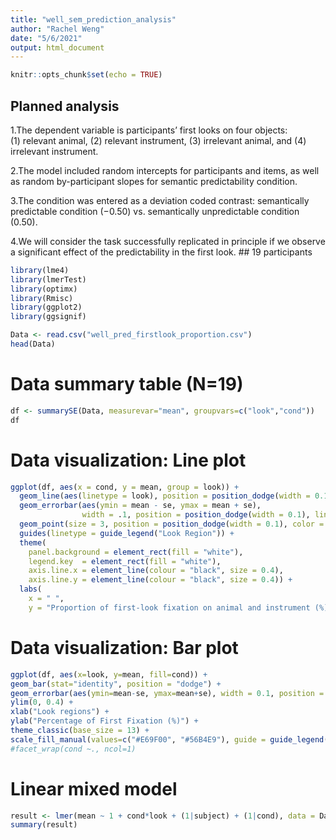 ```yaml
---
title: "well_sem_prediction_analysis"
author: "Rachel Weng"
date: "5/6/2021"
output: html_document
---
```


```r
knitr::opts_chunk$set(echo = TRUE)
```

## Planned analysis
1.The dependent variable is participants’ first looks on four objects:  
(1) relevant animal, (2) relevant instrument, (3) irrelevant animal, and (4) irrelevant instrument.
 
2.The model included random intercepts for participants and items, as well as random by-participant slopes for semantic predictability condition.

3.The condition was entered as a deviation coded contrast: semantically predictable condition (−0.50) vs. semantically unpredictable condition (0.50).

4.We will consider the task successfully replicated in principle if we observe a significant effect of the predictability in the first look.
## 19 participants

```r
library(lme4)
library(lmerTest)
library(optimx)
library(Rmisc)
library(ggplot2)
library(ggsignif)
```

```r
Data <- read.csv("well_pred_firstlook_proportion.csv")
head(Data)
```


# Data summary table (N=19)
```r
df <- summarySE(Data, measurevar="mean", groupvars=c("look","cond"))
df
```

# Data visualization: Line plot 
```r
ggplot(df, aes(x = cond, y = mean, group = look)) +
  geom_line(aes(linetype = look), position = position_dodge(width = 0.1)) +
  geom_errorbar(aes(ymin = mean - se, ymax = mean + se),
                width = .1, position = position_dodge(width = 0.1), linetype = 1) +
  geom_point(size = 3, position = position_dodge(width = 0.1), color = "black") +
  guides(linetype = guide_legend("Look Region")) +
  theme(
    panel.background = element_rect(fill = "white"),
    legend.key  = element_rect(fill = "white"),
    axis.line.x = element_line(colour = "black", size = 0.4),
    axis.line.y = element_line(colour = "black", size = 0.4)) + 
  labs(
    x = " ",
    y = "Proportion of first-look fixation on animal and instrument (%)")
```

# Data visualization: Bar plot
```r
ggplot(df, aes(x=look, y=mean, fill=cond)) + 
geom_bar(stat="identity", position = "dodge") +
geom_errorbar(aes(ymin=mean-se, ymax=mean+se), width = 0.1, position = position_dodge(width = 0.9)) +
ylim(0, 0.4) +
xlab("Look regions") +
ylab("Percentage of First Fixation (%)") +
theme_classic(base_size = 13) +
scale_fill_manual(values=c("#E69F00", "#56B4E9"), guide = guide_legend(title = "Condition")) 
#facet_wrap(cond ~., ncol=1)
```

# Linear mixed model
```r
result <- lmer(mean ~ 1 + cond*look + (1|subject) + (1|cond), data = Data ,control = lmerControl(calc.derivs = FALSE))
summary(result)
```


